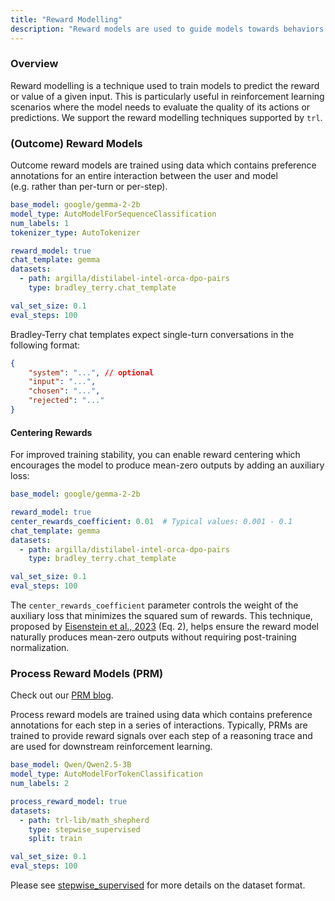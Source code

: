 ```yaml
---
title: "Reward Modelling"
description: "Reward models are used to guide models towards behaviors which is preferred by humans, by training over large datasets annotated with human preferences. "
---
```


### Overview

Reward modelling is a technique used to train models to predict the reward or value of a given input. This is particularly useful in reinforcement learning scenarios where the model needs to evaluate the quality of its actions or predictions.
We support the reward modelling techniques supported by `trl`.

### (Outcome) Reward Models

Outcome reward models are trained using data which contains preference annotations for an entire interaction between the user and model (e.g. rather than per-turn or per-step).

```yaml
base_model: google/gemma-2-2b
model_type: AutoModelForSequenceClassification
num_labels: 1
tokenizer_type: AutoTokenizer

reward_model: true
chat_template: gemma
datasets:
  - path: argilla/distilabel-intel-orca-dpo-pairs
    type: bradley_terry.chat_template

val_set_size: 0.1
eval_steps: 100
```

Bradley-Terry chat templates expect single-turn conversations in the following format:

```json
{
    "system": "...", // optional
    "input": "...",
    "chosen": "...",
    "rejected": "..."
}
```

#### Centering Rewards

For improved training stability, you can enable reward centering which encourages the model to produce mean-zero outputs by adding an auxiliary loss:

```yaml
base_model: google/gemma-2-2b

reward_model: true
center_rewards_coefficient: 0.01  # Typical values: 0.001 - 0.1
chat_template: gemma
datasets:
  - path: argilla/distilabel-intel-orca-dpo-pairs
    type: bradley_terry.chat_template

val_set_size: 0.1
eval_steps: 100
```

The `center_rewards_coefficient` parameter controls the weight of the auxiliary loss that minimizes the squared sum of rewards. This technique, proposed by [Eisenstein et al., 2023](https://huggingface.co/papers/2312.09244) (Eq. 2), helps ensure the reward model naturally produces mean-zero outputs without requiring post-training normalization.

### Process Reward Models (PRM)

::: {.callout-tip}
Check out our [PRM blog](https://axolotlai.substack.com/p/process-reward-models).
:::

Process reward models are trained using data which contains preference annotations for each step in a series of interactions. Typically, PRMs are trained to provide reward signals over each step of a reasoning trace and are used for downstream reinforcement learning.
```yaml
base_model: Qwen/Qwen2.5-3B
model_type: AutoModelForTokenClassification
num_labels: 2

process_reward_model: true
datasets:
  - path: trl-lib/math_shepherd
    type: stepwise_supervised
    split: train

val_set_size: 0.1
eval_steps: 100
```

Please see [stepwise_supervised](dataset-formats/stepwise_supervised.qmd) for more details on the dataset format.
